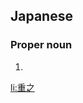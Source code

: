 ==Japanese==
{{ja-kanjitab|しげ|ゆき}}

===Proper noun===
{{ja-pos|しげゆき|proper}}

# {{given name|male|lang=ja|sort=しげゆき}}

[[li:重之]]